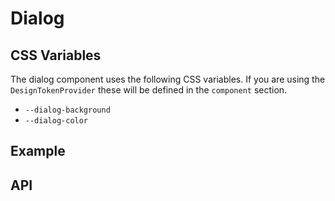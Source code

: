 
<Meta title="Docs/Components/Layers/Dialog" />

# Dialog

## CSS Variables
The dialog component uses the following CSS variables.
If you are using the `DesignTokenProvider` these will be defined
in the `component` section.

- `--dialog-background`
- `--dialog-color`

## Example
<Canvas>
  <Story id="components-layers-dialog--simple" />
</Canvas>

## API
<ArgsTable of={Dialog} />
